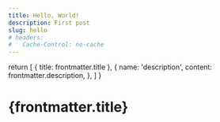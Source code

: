 ```yaml
---
title: Hello, World!
description: First post
slug: hello
# headers:
#   Cache-Control: no-cache
---
```



  return [
    { title: frontmatter.title },
    {
      name: 'description',
      content: frontmatter.description,
    },
  ]
}

# {frontmatter.title}
